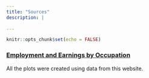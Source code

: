 ```yaml
---
title: "Sources"
description: |
  
---
```


```r
knitr::opts_chunk$set(echo = FALSE)
```


### [Employment and Earnings by Occupation](https://www.dol.gov/agencies/wb/data/occupations#)
All the plots were created using data from this website.


